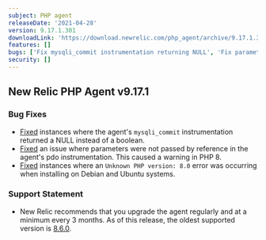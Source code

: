 ```yaml
---
subject: PHP agent
releaseDate: '2021-04-28'
version: 9.17.1.301
downloadLink: 'https://download.newrelic.com/php_agent/archive/9.17.1.301'
features: []
bugs: ['Fix mysqli_commit instrumentation returning NULL', 'Fix parameters not being passed by reference in PDO instrumentation', 'Fix "Unknown PHP version: 8.0" error on Debian and Ubuntu systems']
security: []
---
```


## New Relic PHP Agent v9.17.1

### Bug Fixes

* [Fixed](https://github.com/newrelic/newrelic-php-agent/pull/148) instances where the agent's `mysqli_commit` instrumentation returned a NULL instead of a boolean.
* [Fixed](https://github.com/newrelic/newrelic-php-agent/pull/146) an issue where parameters were not passed by reference in the agent's pdo instrumentation. This caused a warning in PHP 8.
* [Fixed](https://github.com/newrelic/newrelic-php-agent/issues/145) instances where an `Unknown PHP version: 8.0` error was occurring when installing on Debian and Ubuntu systems.

### Support Statement

* New Relic recommends that you upgrade the agent regularly and at a minimum every 3 months. As of this release, the oldest supported version is [8.6.0](https://docs.newrelic.com/docs/release-notes/agent-release-notes/php-release-notes/php-agent-860238/).
